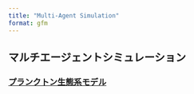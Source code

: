 ```yaml
---
title: "Multi-Agent Simulation"
format: gfm
---
```


## マルチエージェントシミュレーション

### [プランクトン生態系モデル](https://github.com/UchidaMizuki/multi-agent-simulation/blob/main/01_plankton.md)
